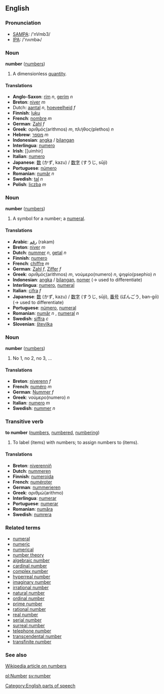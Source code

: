 ==English==

===Pronunciation===
*[[w:SAMPA|SAMPA]]: /'nVmb3/<br>
*[[w:International Phonetic Alphabet|IPA]]: /'nʌmbɚ/

===Noun===
'''number''' ([[numbers]])

# A dimensionless [[quantity]].

====Translations====
*'''Anglo-Saxon''': [[rím]] ''n'', [[gerím]] ''n''
*'''Breton''': [[niver]] ''m''
*Dutch: [[aantal]] ''n'', [[hoeveelheid]] ''f''
*'''Finnish''': [[luku]]
*'''French''': [[nombre]] ''m''
*'''German''': [[Zahl]] ''f''
*'''Greek''': αριθμός(arithmos) ''m'', πλήθος(plethos) ''n''
*'''Hebrew''': [[מספר]] ''m''
*'''Indonesian''': [[angka]] / [[bilang|bilangan]]
*'''Interlingua''': [[numero]]
*'''Irish''': [[uimhir]
*'''Italian''': [[numero]]
*'''Japanese''': [[数]] (かず, kazu) / [[数字]] (すうじ, sūji)
*'''Portuguese''': [[número]]
*'''Romanian''': [[număr]] ''n''
*'''Swedish''': [[tal]] ''n''
*'''Polish''': [[liczba]] ''m''

===Noun===
'''number''' ([[numbers]])

# A symbol for a number; a [[numeral]].

====Translations====
*'''Arabic''': [[رقم]] (rakam)
*'''Breton''': [[niver]] ''m''
*'''Dutch''': [[nummer]] ''n'', [[getal]] ''n''
*'''Finnish''': [[numero]]
*'''French''': [[chiffre]] ''m''
*'''German''': [[Zahl]] ''f'', [[Ziffer]] ''f''
*'''Greek''': αριθμός(arithmos) ''m'', νούμερο(numero) ''n'', ψηφίο(psephio) ''n''
*'''Indonesian''': [[angka]] / [[bilang|bilangan]], [[nomer]] (&rarr; used to differentiate)
*'''Interlingua''': [[numero]], [[numeral]]
*'''Italian''': [[cifra]] ''f''
*'''Japanese''': [[数]] (かず, kazu) / [[数字]] (すうじ, sūji), [[番号]] (ばんごう, ban-gō)  (&rarr; used to differentiate)
*'''Portuguese''': [[número]], [[numeral]]
*'''Romanian''': [[număr]] ''n'' , [[numeral]] ''n''
*'''Swedish''': [[siffra]] ''c''
*'''Slovenian''': [[številka]]

===Noun===
'''number''' ([[numbers]])

# No 1, no 2, no 3, ...

====Translations====
*'''Breton''': [[niverenn]] ''f''
*'''French''': [[numéro]] ''m''
*'''German''': [[Nummer]] ''f''
*'''Greek''': νούμερο(numero) ''n''
*'''Italian''': [[numero]] ''m''
*'''Swedish''': [[nummer]] ''n''

===Transitive verb===
'''to number''' ([[numbers]], [[numbered]], [[numbering]])

# To label (items) with numbers; to assign numbers to (items).

====Translations====
*'''Breton''': [[niverenniñ]]
*'''Dutch''': [[nummeren]]
*'''Finnish''': [[numeroida]]
*'''French''': [[numéroter]]
*'''German''': [[nummerieren]]
*'''Greek''': αριθμώ(arithmo)
*'''Interlingua''': [[numerar]]
*'''Portuguese''': [[numerar]]
*'''Romanian''': [[număra]]
*'''Swedish''': [[numrera]]

===Related terms===
*[[numeral]]
*[[numeric]]
*[[numerical]]
*[[number theory]]
*[[algebraic number]]
*[[cardinal number]]
*[[complex number]]
*[[hyperreal number]]
*[[imaginary number]]
*[[irrational number]]
*[[natural number]]
*[[ordinal number]]
*[[prime number]]
*[[rational number]]
*[[real number]]
*[[serial number]]
*[[surreal number]]
*[[telephone number]]
*[[transcendental number]]
*[[transfinite number]]

===See also===
[[w:number|Wikipedia article on numbers]]

[[Category:English parts of speech]]

[[pl:Number]]
[[sv:number]]